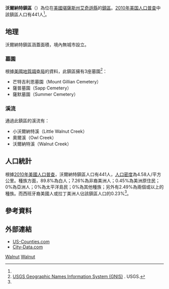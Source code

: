{{noteTA
|G1=USState
}}
{{Infobox settlement
|official_name = 沃爾納特鎮區
|native_name = Walnut Township
|settlement_type = 鎮區
|image_map = Map highlighting Walnut Township, Atchison County, Kansas.svg
|map_caption = 沃爾納特鎮區在艾奇遜縣的位置
|coordinates_display = inline,title
|coordinates_region = US-KS
|subdivision_type = [[世界政區索引|國家]]
|subdivision_name = [[美国|美国]]
|subdivision_type1 = [[美國行政區劃|州]]
|subdivision_name1 = [[堪薩斯州|堪薩斯州]]
|subdivision_type2 = [[堪萨斯州行政区划|縣]]
|subdivision_name2 = [[艾奇遜縣_(堪薩斯州)|艾奇遜縣]]
|area_total_km2 = 96.4
|area_land_km2 = 93.9
|area_water_km2 = 2.5
|area_total_sq_mi = 
|area_land_sq_mi = 
|area_water_sq_mi = 
|area_water_percent = 2.58
|population_as_of = [[2010年美国人口普查|2010]]
|population_footnotes = <ref name=census>{{cite web|url=http://www.census.gov/geo/www/gazetteer/gazetteer2010.html|title=2010 Census Gazetteer Files|publisher=[[美国人口调查局|美国人口调查局]]|accessdate=2016-02-19|archive-url=https://web.archive.org/web/20121021075704/http://www.census.gov/geo/www/gazetteer/gazetteer2010.html|archive-date=2012-10-21|dead-url=yes}}</ref>
|population_total = 441
|population_density_km2 = auto
|elevation_footnotes = 
|elevation_m = 312
|elevation_ft = 1024
|latd = 39
|latm = 27
|lats = 58
|latNS = N
|longd = 95
|longm = 05
|longs = 01
|longEW = W
|blank_name = [[地名信息系统|GNIS]] feature ID
|blank_info = [http://geonames.usgs.gov/pls/gnispublic/f?p=gnispq:3:::NO::P3_FID:0473513 0473513]
|website = 
|footnotes = 
}}

'''沃爾納特鎮區'''（{{lang-en|'''Walnut Township'''}}）為位在[[美國|美國]][[堪薩斯州|堪薩斯州]][[艾奇遜縣_(堪薩斯州)|艾奇遜縣]]的[[行政鎮區|鎮區]]。[[2010年美国人口普查|2010年美国人口普查]]中該鎮區人口有441人<ref name=census/>。

==地理==
沃爾納特鎮區涵蓋面積{{convert|96.4|km2|sqmi}}，境內無城市設立。

===墓園===
根據[[美國地質調查局|美國地質調查局]]的資料，此鎮區擁有3座墓園<ref>[http://geonames.usgs.gov/domestic/index.html USGS Geographic Names Information System (GNIS)] {{Wayback|url=http://geonames.usgs.gov/domestic/index.html |date=20190428150204 }}. USGS.</ref>：
*芒特吉利恩墓園（Mount Gillian Cemetery）
*薩普墓園（Sapp Cemetery）
*薩默墓園（Summer Cemetery）

===溪流===
通過此鎮區的溪流有：
*小沃爾納特溪（Little Walnut Creek）
*奧爾溪（Owl Creek）
*沃爾納特溪（Walnut Creek）

==人口統計==
根據[[2010年美國人口普查|2010年美國人口普查]]，沃爾納特鎮區人口有441人，[[人口密度|人口密度]]為4.58人/平方公里。種族方面，89.8%為白人；7.26%為非裔美洲人；0.45%為美洲原住民；0%為亞洲人；0%為太平洋島民；0%為其他種族；另外有2.49%為兩個或以上的種族。而西班牙裔美國人或拉丁美洲人佔該鎮區人口的0.23%<ref name=census/>。

==參考資料==
{{reflist}}

==外部連結==
* [https://web.archive.org/web/20080723112151/http://www.us-counties.com/localgov/kansas.html US-Counties.com]
* [http://www.city-data.com/township/Walnut-Atchison-KS.html City-Data.com] {{Wayback|url=http://www.city-data.com/township/Walnut-Atchison-KS.html |date=20160303223953 }}

{{艾奇遜縣 (堪薩斯州)}}

[[Category:艾奇遜縣鎮區_(堪薩斯州)|Walnut]]
[[Category:堪薩斯州鎮區|Walnut]]